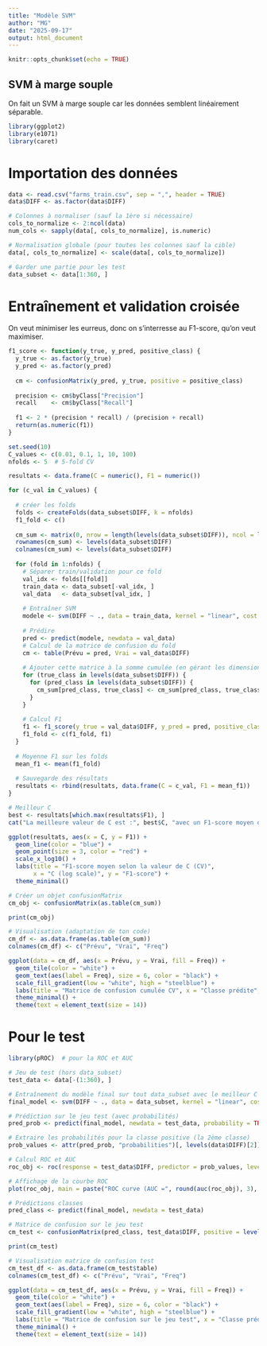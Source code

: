 ```yaml
---
title: "Modèle SVM"
author: "MG"
date: "2025-09-17"
output: html_document
---
```


```r
knitr::opts_chunk$set(echo = TRUE)
```

## SVM à marge souple

On fait un SVM à marge souple car les données semblent linéairement séparable.

```r
library(ggplot2)
library(e1071)
library(caret)
```

# Importation des données
```r
data <- read.csv("farms_train.csv", sep = ",", header = TRUE)
data$DIFF <- as.factor(data$DIFF)

# Colonnes à normaliser (sauf la 1ère si nécessaire)
cols_to_normalize <- 2:ncol(data)
num_cols <- sapply(data[, cols_to_normalize], is.numeric)

# Normalisation globale (pour toutes les colonnes sauf la cible)
data[, cols_to_normalize] <- scale(data[, cols_to_normalize])

# Garder une partie pour les test
data_subset <- data[1:360, ]

```

# Entraînement et validation croisée

On veut minimiser les eurreus, donc on s'interresse au F1-score, qu'on veut maximiser.

```r
f1_score <- function(y_true, y_pred, positive_class) {
  y_true <- as.factor(y_true)
  y_pred <- as.factor(y_pred)
  
  cm <- confusionMatrix(y_pred, y_true, positive = positive_class)
  
  precision <- cm$byClass["Precision"]
  recall    <- cm$byClass["Recall"]
  
  f1 <- 2 * (precision * recall) / (precision + recall)
  return(as.numeric(f1))
}
```

```r
set.seed(10)
C_values <- c(0.01, 0.1, 1, 10, 100)
nfolds <- 5  # 5-fold CV

resultats <- data.frame(C = numeric(), F1 = numeric())

for (c_val in C_values) {
  
  # créer les folds
  folds <- createFolds(data_subset$DIFF, k = nfolds)
  f1_fold <- c()
  
  cm_sum <- matrix(0, nrow = length(levels(data_subset$DIFF)), ncol = length(levels(data_subset$DIFF)))
  rownames(cm_sum) <- levels(data_subset$DIFF)
  colnames(cm_sum) <- levels(data_subset$DIFF)
  
  for (fold in 1:nfolds) {
    # Séparer train/validation pour ce fold
    val_idx <- folds[[fold]]
    train_data <- data_subset[-val_idx, ]
    val_data   <- data_subset[val_idx, ]
    
    # Entraîner SVM
    modele <- svm(DIFF ~ ., data = train_data, kernel = "linear", cost = c_val)
    
    # Prédire
    pred <- predict(modele, newdata = val_data)
    # Calcul de la matrice de confusion du fold
    cm <- table(Prévu = pred, Vrai = val_data$DIFF)
  
    # Ajouter cette matrice à la somme cumulée (en gérant les dimensions)
    for (true_class in levels(data_subset$DIFF)) {
      for (pred_class in levels(data_subset$DIFF)) {
        cm_sum[pred_class, true_class] <- cm_sum[pred_class, true_class] + ifelse(is.na(cm[pred_class, true_class]), 0, cm[pred_class, true_class])
      }
    }
    
    # Calcul F1
    f1 <- f1_score(y_true = val_data$DIFF, y_pred = pred, positive_class = levels(data_subset$DIFF)[2])
    f1_fold <- c(f1_fold, f1)
  }
  
  # Moyenne F1 sur les folds
  mean_f1 <- mean(f1_fold)
  
  # Sauvegarde des résultats
  resultats <- rbind(resultats, data.frame(C = c_val, F1 = mean_f1))
}

# Meilleur C
best <- resultats[which.max(resultats$F1), ]
cat("La meilleure valeur de C est :", best$C, "avec un F1-score moyen de", best$F1, "\n")

```

```r
ggplot(resultats, aes(x = C, y = F1)) +
  geom_line(color = "blue") +
  geom_point(size = 3, color = "red") +
  scale_x_log10() +
  labs(title = "F1-score moyen selon la valeur de C (CV)",
       x = "C (log scale)", y = "F1-score") +
  theme_minimal()
```
```r
# Créer un objet confusionMatrix
cm_obj <- confusionMatrix(as.table(cm_sum))

print(cm_obj)

# Visualisation (adaptation de ton code)
cm_df <- as.data.frame(as.table(cm_sum))
colnames(cm_df) <- c("Prévu", "Vrai", "Freq")

ggplot(data = cm_df, aes(x = Prévu, y = Vrai, fill = Freq)) +
  geom_tile(color = "white") +
  geom_text(aes(label = Freq), size = 6, color = "black") +
  scale_fill_gradient(low = "white", high = "steelblue") +
  labs(title = "Matrice de confusion cumulée CV", x = "Classe prédite", y = "Classe réelle") +
  theme_minimal() +
  theme(text = element_text(size = 14))

```
# Pour le test

```r
library(pROC)  # pour la ROC et AUC

# Jeu de test (hors data_subset)
test_data <- data[-(1:360), ]

# Entraînement du modèle final sur tout data_subset avec le meilleur C
final_model <- svm(DIFF ~ ., data = data_subset, kernel = "linear", cost = best$C, probability = TRUE)

# Prédiction sur le jeu test (avec probabilités)
pred_prob <- predict(final_model, newdata = test_data, probability = TRUE)

# Extraire les probabilités pour la classe positive (la 2ème classe)
prob_values <- attr(pred_prob, "probabilities")[, levels(data$DIFF)[2]]

# Calcul ROC et AUC
roc_obj <- roc(response = test_data$DIFF, predictor = prob_values, levels = rev(levels(test_data$DIFF)))

# Affichage de la courbe ROC
plot(roc_obj, main = paste("ROC curve (AUC =", round(auc(roc_obj), 3), ")"))

# Prédictions classes
pred_class <- predict(final_model, newdata = test_data)

# Matrice de confusion sur le jeu test
cm_test <- confusionMatrix(pred_class, test_data$DIFF, positive = levels(data$DIFF)[2])

print(cm_test)

# Visualisation matrice de confusion test
cm_test_df <- as.data.frame(cm_test$table)
colnames(cm_test_df) <- c("Prévu", "Vrai", "Freq")

ggplot(data = cm_test_df, aes(x = Prévu, y = Vrai, fill = Freq)) +
  geom_tile(color = "white") +
  geom_text(aes(label = Freq), size = 6, color = "black") +
  scale_fill_gradient(low = "white", high = "steelblue") +
  labs(title = "Matrice de confusion sur le jeu test", x = "Classe prédite", y = "Classe réelle") +
  theme_minimal() +
  theme(text = element_text(size = 14))

```

